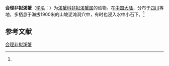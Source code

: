 {{Speciesbox
| name = 会理非拟溪蟹
| status = 
| status_system = 
| image = 
| genus = Aparapotamon
| species = hiliense
| authority = (Dai et Chen, 1985)<ref name='id12273'>{{cite web| url =http://www.bioinfo.cn/db05/BjdwSpecies.php?action=view&id=12273| title =会理非拟溪蟹| work =《中国动物物种编目数据库》| publisher =中国科学院微生物研究所| author =中国科学院动物研究所| accessdate =2009-04-28| deadurl =yes| archiveurl =https://web.archive.org/web/20160305001029/http://www.bioinfo.cn/db05/BjdwSpecies.php?action=view&id=12273| archivedate =2016-03-05}}</ref>
}}

'''会理非拟溪蟹'''（[[学名|学名]]：{{lang|la|''Aparapotamon hiliense''}}）为[[溪蟹科|溪蟹科]][[非拟溪蟹属|非拟溪蟹属]]的动物。在[[中国大陆|中国大陆]]，分布于[[四川|四川]]等地，多栖息于海拔1900米的山坡泥滩洞穴中，有时也浸入水中小石下。<ref name='id12273'/>

== 参考文献 ==
{{reflist}}

{{Wikispecies|Aparapotamon hiliense}}

[[Category:非拟溪蟹属|会理非拟溪蟹]]


{{螃蟹小作品}}
